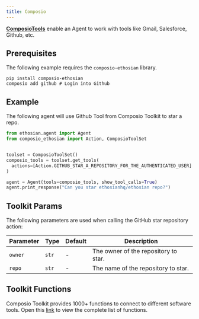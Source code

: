 ```yaml
---
title: Composio
---
```


[**ComposioTools**](https://docs.composio.dev/framework/ethosian) enable an Agent to work with tools like Gmail, Salesforce, Github, etc.

## Prerequisites

The following example requires the `composio-ethosian` library.

```shell
pip install composio-ethosian
composio add github # Login into Github
```

## Example

The following agent will use Github Tool from Composio Toolkit to star a repo.

```python cookbook/tools/composio_tools.py
from ethosian.agent import Agent
from composio_ethosian import Action, ComposioToolSet


toolset = ComposioToolSet()
composio_tools = toolset.get_tools(
  actions=[Action.GITHUB_STAR_A_REPOSITORY_FOR_THE_AUTHENTICATED_USER]
)

agent = Agent(tools=composio_tools, show_tool_calls=True)
agent.print_response("Can you star ethosianhq/ethosian repo?")
```

## Toolkit Params

The following parameters are used when calling the GitHub star repository action:

| Parameter | Type | Default | Description |
|-----------|------|---------|-------------|
| `owner` | `str` | - | The owner of the repository to star. |
| `repo` | `str` | - | The name of the repository to star. |

## Toolkit Functions

Composio Toolkit provides 1000+ functions to connect to different software tools.
Open this [link](https://composio.dev/tools) to view the complete list of functions.
